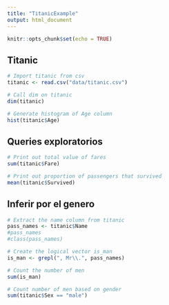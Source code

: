```yaml
---
title: "TitanicExample"
output: html_document
---
```


```r
knitr::opts_chunk$set(echo = TRUE)
```

## Titanic

```r

# Import titanic from csv
titanic <- read.csv("data/titanic.csv")

# Call dim on titanic
dim(titanic)

# Generate histogram of Age column
hist(titanic$Age)

```

## Queries exploratorios

```r

# Print out total value of fares
sum(titanic$Fare)

# Print out proportion of passengers that survived
mean(titanic$Survived)

```

## Inferir por el genero

```r

# Extract the name column from titanic
pass_names <- titanic$Name
#pass_names
#class(pass_names)

# Create the logical vector is_man
is_man <- grepl(", Mr\\.", pass_names)

# Count the number of men
sum(is_man)

# Count number of men based on gender
sum(titanic$Sex == "male")

```